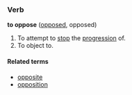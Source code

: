 ===Verb===
'''to oppose''' ([[opposed]], opposed)
# To attempt to [[stop]] the [[progression]] of.
# To object to.

====Related terms====
*[[opposite]]
*[[opposition]]
